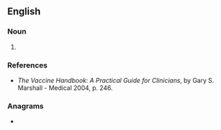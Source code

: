 {{also|laiv}}
==English==

===Noun===
{{en-noun|?}}

# {{lb|en|medical}} {{acronym of|[[live]] [[attenuated]] [[influenza]] [[vaccine]]|lang=en}}

===References===
* ''The Vaccine Handbook: A Practical Guide for Clinicians'', by Gary S. Marshall - Medical 2004, p. 246.

===Anagrams===
* {{anagrams|en|a=ailv|Vail|Vali|Vial|Vila|vail|vali|vial|vila}}